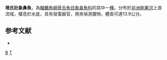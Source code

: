{{Speciesbox 
| taxon = Brienomyrus tavernei
| status = LC
| status_system = IUCN3.1
| authority = [[Poll|Poll]], 1972
| synonyms = *''Paramormyrops tavernei''<br /><small>Poll, 1972</small> 
}}

'''塔氏壯象鼻魚'''，為[[輻鰭魚綱|輻鰭魚綱]][[骨舌魚目|骨舌魚目]][[象鼻魚科|象鼻魚科]]的其中一[[種|種]]。分布於[[非洲|非洲]][[剛果河|剛果河]]上游流域，棲息於水底，具有發電器官，用來偵測獵物，體長可達13.9公分。

==参考文献==
*{{FishBase_species|genus=Brienomyrus|species=tavernei|year=2011|month=12}}
{{Taxonbar}}

[[Category:1972年描述的鱼类|B]]
[[Category:壯象鼻魚屬|T]]